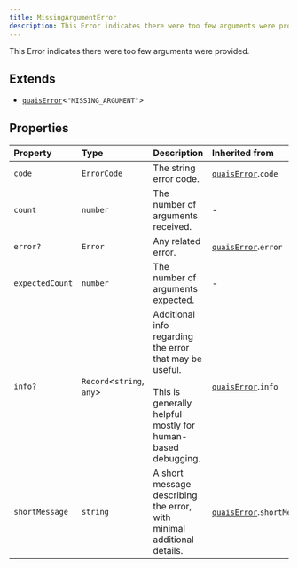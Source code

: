 ```yaml
---
title: MissingArgumentError
description: This Error indicates there were too few arguments were provided....
---
```


This Error indicates there were too few arguments were provided.

## Extends

- [`quaisError`](/content/interfaces/quaisError.mdx)\<`"MISSING_ARGUMENT"`\>

## Properties

| Property | Type | Description | Inherited from |
| :------ | :------ | :------ | :------ |
| `code` | [`ErrorCode`](/content/type-aliases/ErrorCode.mdx) | The string error code. | [`quaisError`](/content/interfaces/quaisError.mdx).`code` |
| `count` | `number` | The number of arguments received. | - |
| `error?` | `Error` | Any related error. | [`quaisError`](/content/interfaces/quaisError.mdx).`error` |
| `expectedCount` | `number` | The number of arguments expected. | - |
| `info?` | `Record`\<`string`, `any`\> | Additional info regarding the error that may be useful.<br /><br /> This is generally helpful mostly for human-based debugging. | [`quaisError`](/content/interfaces/quaisError.mdx).`info` |
| `shortMessage` | `string` | A short message describing the error, with minimal additional<br /> details. | [`quaisError`](/content/interfaces/quaisError.mdx).`shortMessage` |
